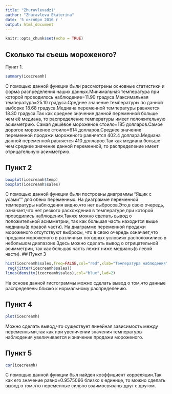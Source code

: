 ---
title: "Zhuravlevadz1"
author: "Zhuravleva Ekaterina"
date: '5 октября 2016 г '
output: html_document
---

```{r setup, include=FALSE}
knitr::opts_chunk$set(echo = TRUE)
```

## Сколько ты съешь мороженого? 
Пункт 1.


```{r icecreamh}
summary(icecreamh)
```

С помощью данной функции были рассмотрены основные статистики и форма распределения наших данных.Минимальная температура при которой проводилось наблюдение=11.90 градуса.Максимальная температура=25.10 градуса.Среднее значение температуры по данной выборке 18.68 градуса.Медиана переменной температуры равняется 18.30 градуса.Так как среднее значение данной переменной больше чем её медиана, то распределение температуры имеет положительную асимметрию.
Самая дешёвое мороженое стоило=185 долларов.Самое дорогое мороженое стоило=614 долларов.Среднее значение переменной продажи мороженого равняется 402.4 доллара.Медиана данной переменной равняется 410 долларов.Так как медиана больше чем среднее значение данной переменной, то распределение имеет отрицательную асимметрию. 

## Пункт 2

```{r}
boxplot(icecreamh$temp)
boxplot(icecreamh$sales)
```

С помощью данной функции были построены диаграммы "Ящик с усами"" для обеих переменных.
На диаграмме переменной температуры наблюдения видно,что нет выбросов.Это,в свою очередь, означает,что нет резкого расхождения в температуре,при которой проводились наблюдения.Также можно сделать вывод о положительной асимметрии, так как большая часть находится выше медианы(в правой части).
На диаграмме переменной продажи мороженого отсутствуют выбросы, что в свою очередь означает,что продажи мороженого в различных погодных условиях расположились в небольшом диапазоне.Здесь можно сделать вывод о отрицательной асимметрии, так как большая часть лежит ниже медианы(в левой части).
## Пункт 3

```{r}
hist(icecreamh$sales,freq=FALSE,col="red",xlab="Температура наблюдения",ylab="Продажа",main="Гистограмма с наложенной ядерной оценкой плотности ")
 rug(jitter(icecreamh$sales))
lines(density(icecreamh$sales),col="blue",lwd=2)
```

На основе данной гистограммы можно сделать вывод о том,что данные распределены близко к нормальному распределению.

## Пункт 4

```{r setup,include=FALSE}
plot(icecreamh)
```

Можно сделать вывод,что существует линейная зависимость между переменными,так как при увеличении значения температуры наблюдения увеличивается и значение продажи мороженого.

## Пункт 5

```{r}
cor(icecreamh)
```

С помощью данной функции был найден коэффициент корреляции.Так как его значение равно=0.9575066 близко к единице, то можно сделать вывод о том,что переменные сильно взаимосвязаны друг с другом.